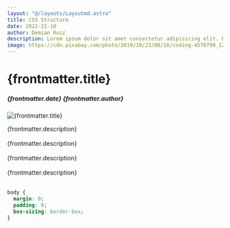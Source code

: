 ```yaml
---
layout: "@/layouts/Layoutmd.astro"
title: CSS Structure
date: 2022-22-10
author: Demian Ruiz
description: Lorem ipsum dolor sit amet consectetur adipisicing elit. Esse doloremque mollitia sequi fuga distinctio nam tempore nesciunt accusamus voluptas sunt deserunt, sint culpa cupiditate assumenda ipsa eius neque velit ex.
image: https://cdn.pixabay.com/photo/2019/10/23/08/16/coding-4570799_1280.jpg 
---
```


# {frontmatter.title} 
##### {frontmatter.date} {frontmatter.author}

<Image src={frontmatter.image} alt={frontmatter.title} />

{frontmatter.description} <br /> <br />
{frontmatter.description} <br /> <br />
{frontmatter.description} <br /> <br />
{frontmatter.description} <br /> <br />

```css
body {
  margin: 0;
  padding: 0;
  box-sizing: border-box;
}
```